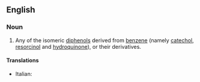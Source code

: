 ==English==

===Noun===
{{wikipedia}}
{{en-noun}}

# {{lb|en|organic chemistry}} Any of the isomeric [[diphenol]]s derived from [[benzene]] (namely [[catechol]], [[resorcinol]] and [[hydroquinone]]), or their derivatives.

====Translations====
{{trans-top}}
* Italian: {{t|it|benzendiolo|m}}
{{trans-mid}}
{{trans-bottom}}